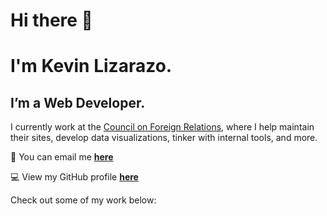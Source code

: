 # Hi there 👋
# I'm Kevin Lizarazo.

## I’m a <span class='highlighted'>Web Developer</span>.

I currently work at the [Council on Foreign Relations](https://cfr.org), where I help maintain their sites, develop data visualizations, tinker with internal tools, and more.

📧 You can email me [**here**](mailto:kevin@lizarazo.dev)

💻 View my GitHub profile [**here**](https://github.com/kevinlizarazo)

Check out some of my work below:
